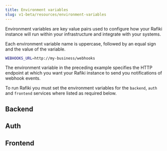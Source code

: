 ```yaml
---
title: Environment variables
slug: v1-beta/resources/environment-variables
---
```



Environment variables are key value pairs used to configure how your Rafiki instance will run within your infrastructure and integrate with your systems.

Each environment variable name is uppercase, followed by an equal sign and the value of the variable.

```bash title='Environment variable example'
WEBHOOKS_URL=http://my-business/webhooks
```

The environment variable in the preceding example specifies the HTTP endpoint at which you want your Rafiki instance to send you notifications of webhook events.

To run Rafiki you must set the environment variables for the `backend`, `auth` and `frontend` services where listed as required below.

<VarWarn />

## Backend

<BackEnv />

## Auth

<AuthEnv />

## Frontend

<FrontEnv />
